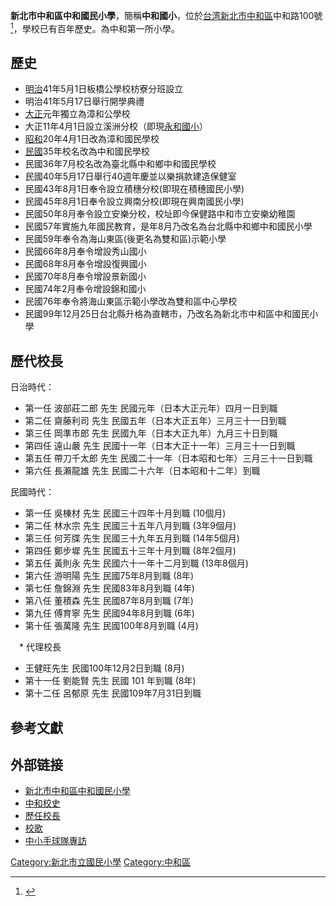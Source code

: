 {{Refimprove|time=2014-07-16T03:58:55+00:00}} 
{{Infobox School
| name = 新北市中和區中和國民小學
| other_name = 
| motto = 
| established = 
| type = 
| affiliation = 
| district = [[新北市|新北市]][[中和區|中和區]]
| grades = 
| president =
| principal = 
| dean = 
| faculty = 
| staff = 
| students =  
| conference =
| colors =
| mascot =
| free_label = 
| free_text = 
| free_label2 = 
| free_text2 = 
| free_label3 =
| magazine = 
| free_text3 =
| location = {{flagicon|TWN}} [[新北市|新北市]][[中和區|中和區]]中和路100號
| information = 
| tel=+886-2-2249-2550
| fax=+886-2-2246-7441
| website = [https://www.jhes.ntpc.edu.tw/ www.jhes.ntpc.edu.tw]
}}
'''新北市中和區中和國民小學'''，簡稱'''中和國小'''，位於[[台湾|台湾]][[新北市|新北市]][[中和區|中和區]]中和路100號<ref>{{cite web | title = 新北市中和區中和國民小學詳細資料-新北市校務行政系統 | url =https://esa.ntpc.edu.tw/jsp/schdata/schdata2.jsp?schno=014633}}</ref>，學校已有百年歷史。為中和第一所小學。

==歷史==
*[[明治|明治]]41年5月1日板橋公學校枋寮分班設立
*明治41年5月17日舉行開學典禮
*[[大正|大正]]元年獨立為漳和公學校
*大正11年4月1日設立溪洲分校（即現[[永和國小|永和國小]]）
*[[昭和|昭和]]20年4月1日改為漳和國民學校 	　	　
*[[民國紀年|民國]]35年校名改為中和國民學校 	　	　
*民國36年7月校名改為臺北縣中和鄉中和國民學校 	　	　
*民國40年5月17日舉行40週年慶並以樂捐款建造保健室 	　	　
*民國43年8月1日奉令設立積穗分校(即現在積穗國民小學) 　
*民國45年8月1日奉令設立興南分校(即現在興南國民小學) 	　	　
*民國50年8月奉令設立安樂分校，校址即今保健路中和市立安樂幼稚園
*民國57年實施九年國民教育，是年8月乃改名為台北縣中和鄉中和國民小學
*民國59年奉令為海山東區(後更名為雙和區)示範小學
*民國66年8月奉令增設秀山國小
*民國68年8月奉令增設復興國小 	　	　
*民國70年8月奉令增設景新國小 	　	　
*民國74年2月奉令增設錦和國小
*民國76年奉令將海山東區示範小學改為雙和區中心學校	 	　
*民國99年12月25日台北縣升格為直轄市，乃改名為新北市中和區中和國民小學

==歷代校長==
日治時代：     

*第一任	波部莊二郎 先生	民國元年（日本大正元年）四月一日到職
*第二任	齋藤利司 先生	民國五年（日本大正五年）三月三十一日到職
*第三任	岡準市郎 先生	民國九年（日本大正九年）九月三十日到職
*第四任	遠山嚴 先生	民國十一年（日本大正十一年）三月三十一日到職
*第五任	帶刀千太郎 先生	民國二十一年（日本昭和七年）三月三十一日到職
*第六任	長瀨龍雄 先生	民國二十六年（日本昭和十二年）到職

民國時代：
*第一任	吳棟材 先生		民國三十四年十月到職	(10個月)
*第二任	林水宗 先生		民國三十五年八月到職	(3年9個月)
*第三任	何芳牒 先生		民國三十九年五月到職	(14年5個月)
*第四任	鄭步墀 先生		民國五十三年十月到職	(8年2個月)
*第五任	黃則永 先生		民國六十一年十二月到職	(13年8個月)
*第六任	游明陽 先生		民國75年8月到職	(8年)
*第七任	詹錦淵 先生		民國83年8月到職	(4年)
*第八任	董積森 先生		民國87年8月到職	(7年)
*第九任	 傅育寧 先生	 	民國94年8月到職	(6年)
*第十任	 張萬隆 先生		民國100年8月到職	(4月)
　*	代理校長
*王健旺先生		民國100年12月2日到職	(8月)
*第十一任	 劉能賢 先生 民國 101 年到職 (8年)
*第十二任 呂郁原 先生 民國109年7月31日到職

==參考文獻==
{{reflist}}

==外部链接==
* [http://www.jhes.ntpc.edu.tw/ 新北市中和區中和國民小學] {{Wayback|url=http://www.jhes.ntpc.edu.tw/ |date=20190629191313 }}
*[https://web.archive.org/web/20120908070058/http://163.20.115.2/history.html 中和校史]
*[https://web.archive.org/web/20120707064843/http://163.20.115.2/already.html 歷任校長]
*[http://163.20.115.2/marksong.html/ 校歌] {{Wayback|url=http://163.20.115.2/marksong.html/ |date=20120707064849 }}
*[http://www.youtube.com/watch?v=5i1QSZhTVo0/ 中小手球隊專訪]

{{新北市國民中小學}}
[[Category:新北市立國民小學|Category:新北市立國民小學]]
[[Category:中和區|Category:中和區]]